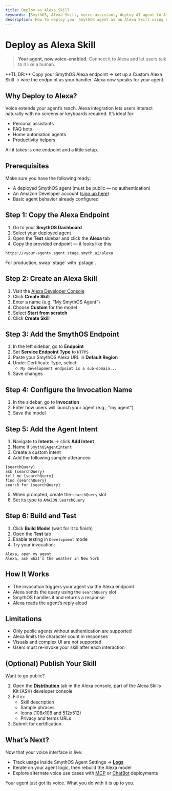 ```yaml
---
title: Deploy as Alexa Skill
keywords: [SmythOS, Alexa Skill, voice assistant, deploy AI agent to Alexa, SmythOS Alexa endpoint]
description: How to deploy your SmythOS agent as an Alexa Skill using Amazon Developer Console.
---
```


# Deploy as Alexa Skill

> **Your agent, now voice-enabled.** Connect it to Alexa and let users talk to it like a human.

<InfoCallout>
**TL;DR:** Copy your SmythOS Alexa endpoint → set up a Custom Alexa Skill → wire the endpoint as your handler. Alexa now speaks for your agent.
</InfoCallout>

<Divider />

## Why Deploy to Alexa?

Voice extends your agent’s reach. Alexa integration lets users interact naturally with no screens or keyboards required. It’s ideal for:

- Personal assistants
- FAQ bots
- Home automation agents
- Productivity helpers

All it takes is one endpoint and a little setup.

<Divider />

## Prerequisites

Make sure you have the following ready:

- A deployed SmythOS agent (must be public — no authentication)
- An Amazon Developer account ([sign up here](https://developer.amazon.com/alexa))
- Basic agent behavior already configured

<Divider />

## Step 1: Copy the Alexa Endpoint

1. Go to your **SmythOS Dashboard**
2. Select your deployed agent
3. Open the **Test** sidebar and click the **Alexa** tab
4. Copy the provided endpoint — it looks like this:

```text
https://<your-agent>.agent.stage.smyth.ai/alexa
```

<InfoCallout>
For production, swap `stage` with `pstage`.

</InfoCallout>
<Divider />

## Step 2: Create an Alexa Skill

1. Visit the [Alexa Developer Console](https://developer.amazon.com/alexa/console/ask)
2. Click **Create Skill**
3. Enter a name (e.g. "My SmythOS Agent")
4. Choose **Custom** for the model
5. Select **Start from scratch**
6. Click **Create Skill**

<Divider />

## Step 3: Add the SmythOS Endpoint

1. In the left sidebar, go to **Endpoint**
2. Set **Service Endpoint Type** to `HTTPS`
3. Paste your SmythOS Alexa URL in **Default Region**
4. Under Certificate Type, select:
   - `My development endpoint is a sub-domain...`
5. Save changes

<Divider />

## Step 4: Configure the Invocation Name

1. In the sidebar, go to **Invocation**
2. Enter how users will launch your agent (e.g., "my agent")
3. Save the model

<Divider />

## Step 5: Add the Agent Intent

1. Navigate to **Intents** → click **Add Intent**
2. Name it `SmythOSAgentIntent`
3. Create a custom intent
4. Add the following sample utterances:

```text
{searchQuery}
ask {searchQuery}
tell me {searchQuery}
find {searchQuery}
search for {searchQuery}
```

5. When prompted, create the `searchQuery` slot
6. Set its type to `AMAZON.SearchQuery`

<Divider />

## Step 6: Build and Test

1. Click **Build Model** (wait for it to finish)
2. Open the **Test** tab
3. Enable testing in `Development` mode
4. Try your invocation:

```text
Alexa, open my agent
Alexa, ask what’s the weather in New York
```

<Divider />

## How It Works

- The invocation triggers your agent via the Alexa endpoint
- Alexa sends the query using the `searchQuery` slot
- SmythOS handles it and returns a response
- Alexa reads the agent’s reply aloud

<Divider />

## Limitations

- Only public agents without authentication are supported
- Alexa limits the character count in responses
- Visuals and complex UI are not supported
- Users must re-invoke your skill after each interaction

<Divider />

## (Optional) Publish Your Skill

Want to go public?

1. Open the **[Distribution](https://developer.amazon.com/en-US/docs/alexa/devconsole/about-the-developer-console.html)** tab in the Alexa console, part of the Alexa Skills Kit (ASK) developer console
2. Fill in:
   - Skill description
   - Sample phrases
   - Icons (108x108 and 512x512)
   - Privacy and terms URLs
3. Submit for certification

<PromptCard prompt="Connect your public SmythOS agent to Alexa by using the HTTPS endpoint and defining a searchQuery intent." />

<Divider />

## What’s Next?

Now that your voice interface is live:

- Track usage inside SmythOS Agent Settings → **[Logs](/docs/agent-studio/agent-settings/logs)**
- Iterate on your agent logic, then rebuild the Alexa model
- Explore alternate voice use cases with [MCP](/docs/agent-deployments/deployments/deploy-as-mcp-server) or [ChatBot](/docs/agent-deployments/deployments/deploy-as-chatbot) deployments

Your agent just got its voice. What you do with it is up to you.
